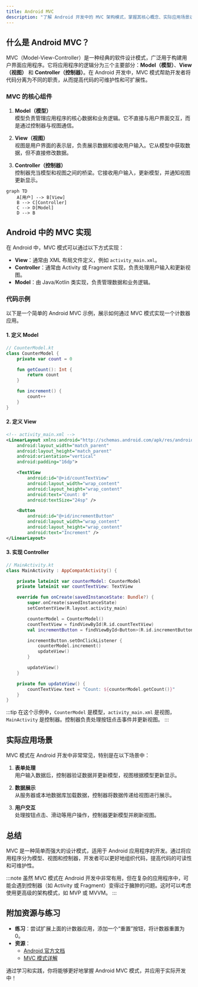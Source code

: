 ```yaml
---
title: Android MVC
description: "了解 Android 开发中的 MVC 架构模式，掌握其核心概念、实际应用场景以及如何通过代码实现。"
---
```


## 什么是 Android MVC？

MVC（Model-View-Controller）是一种经典的软件设计模式，广泛用于构建用户界面应用程序。它将应用程序的逻辑分为三个主要部分：**Model（模型）**、**View（视图）** 和 **Controller（控制器）**。在 Android 开发中，MVC 模式帮助开发者将代码分离为不同的职责，从而提高代码的可维护性和可扩展性。

### MVC 的核心组件

1. **Model（模型）**  
   模型负责管理应用程序的核心数据和业务逻辑。它不直接与用户界面交互，而是通过控制器与视图通信。

2. **View（视图）**  
   视图是用户界面的表示层，负责展示数据和接收用户输入。它从模型中获取数据，但不直接修改数据。

3. **Controller（控制器）**  
   控制器充当模型和视图之间的桥梁。它接收用户输入，更新模型，并通知视图更新显示。

```mermaid
graph TD
    A[用户] --> B[View]
    B --> C[Controller]
    C --> D[Model]
    D --> B
```

## Android 中的 MVC 实现

在 Android 中，MVC 模式可以通过以下方式实现：

- **View**：通常由 XML 布局文件定义，例如 `activity_main.xml`。
- **Controller**：通常由 Activity 或 Fragment 实现，负责处理用户输入和更新视图。
- **Model**：由 Java/Kotlin 类实现，负责管理数据和业务逻辑。

### 代码示例

以下是一个简单的 Android MVC 示例，展示如何通过 MVC 模式实现一个计数器应用。

#### 1. 定义 Model

```kotlin
// CounterModel.kt
class CounterModel {
    private var count = 0

    fun getCount(): Int {
        return count
    }

    fun increment() {
        count++
    }
}
```

#### 2. 定义 View

```xml
<!-- activity_main.xml -->
<LinearLayout xmlns:android="http://schemas.android.com/apk/res/android"
    android:layout_width="match_parent"
    android:layout_height="match_parent"
    android:orientation="vertical"
    android:padding="16dp">

    <TextView
        android:id="@+id/countTextView"
        android:layout_width="wrap_content"
        android:layout_height="wrap_content"
        android:text="Count: 0"
        android:textSize="24sp" />

    <Button
        android:id="@+id/incrementButton"
        android:layout_width="wrap_content"
        android:layout_height="wrap_content"
        android:text="Increment" />
</LinearLayout>
```

#### 3. 实现 Controller

```kotlin
// MainActivity.kt
class MainActivity : AppCompatActivity() {

    private lateinit var counterModel: CounterModel
    private lateinit var countTextView: TextView

    override fun onCreate(savedInstanceState: Bundle?) {
        super.onCreate(savedInstanceState)
        setContentView(R.layout.activity_main)

        counterModel = CounterModel()
        countTextView = findViewById(R.id.countTextView)
        val incrementButton = findViewById<Button>(R.id.incrementButton)

        incrementButton.setOnClickListener {
            counterModel.increment()
            updateView()
        }

        updateView()
    }

    private fun updateView() {
        countTextView.text = "Count: ${counterModel.getCount()}"
    }
}
```

:::tip
在这个示例中，`CounterModel` 是模型，`activity_main.xml` 是视图，`MainActivity` 是控制器。控制器负责处理按钮点击事件并更新视图。
:::

## 实际应用场景

MVC 模式在 Android 开发中非常常见，特别是在以下场景中：

1. **表单处理**  
   用户输入数据后，控制器验证数据并更新模型，视图根据模型更新显示。

2. **数据展示**  
   从服务器或本地数据库加载数据，控制器将数据传递给视图进行展示。

3. **用户交互**  
   处理按钮点击、滑动等用户操作，控制器更新模型并刷新视图。

## 总结

MVC 是一种简单而强大的设计模式，适用于 Android 应用程序的开发。通过将应用程序分为模型、视图和控制器，开发者可以更好地组织代码，提高代码的可读性和可维护性。

:::note
虽然 MVC 模式在 Android 开发中非常有用，但在复杂的应用程序中，可能会遇到控制器（如 Activity 或 Fragment）变得过于臃肿的问题。这时可以考虑使用更高级的架构模式，如 MVP 或 MVVM。
:::

## 附加资源与练习

- **练习**：尝试扩展上面的计数器应用，添加一个“重置”按钮，将计数器重置为 0。
- **资源**：
  - [Android 官方文档](https://developer.android.com/)
  - [MVC 模式详解](https://en.wikipedia.org/wiki/Model%E2%80%93view%E2%80%93controller)

通过学习和实践，你将能够更好地掌握 Android MVC 模式，并应用于实际开发中！